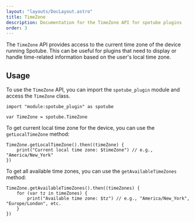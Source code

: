 ```yaml
---
layout: "layouts/DocLayout.astro"
title: TimeZone
description: Documentation for the TimeZone API for spotube plugins
order: 3
---
```


The `TimeZone` API provides access to the current time zone of the device running Spotube. This can be useful for plugins that need to display
or handle time-related information based on the user's local time zone.

## Usage

To use the `TimeZone` API, you can import the `spotube_plugin` module and access the `TimeZone` class.

```hetu_script
import "module:spotube_plugin" as spotube

var TimeZone = spotube.TimeZone
```

To get current local time zone for the device, you can use the `getLocalTimeZone` method:

```hetu_script
TimeZone.getLocalTimeZone().then((timeZone) {
    print("Current local time zone: $timeZone") // e.g., "America/New_York"
})
```

To get all available time zones, you can use the `getAvailableTimeZones` method:

```hetu_script
TimeZone.getAvailableTimeZones().then((timeZones) {
    for (var tz in timeZones) {
        print("Available time zone: $tz") // e.g., "America/New_York", "Europe/London", etc.
    }
})
```
